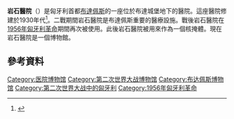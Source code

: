 {{expand|time=2017-05-25}}
'''岩石醫院'''（{{lang-hu|Sziklakórház}}）是匈牙利首都[[布達佩斯|布達佩斯]]的一座位於布達城堡地下的醫院。這座醫院修建於1930年代<ref name="News">{{cite news | last = Masters | first = John | title = Budapest's Hospital in the Rock stops time | newspaper = [[Canwest_News_Service|Canwest News Service]] | date = May 15, 2011}}</ref>。二戰期間岩石醫院是布達佩斯重要的醫療設施。戰後岩石醫院在[[1956年匈牙利革命|1956年匈牙利革命]]期間再次被使用。此後岩石醫院被用來作為一個核掩體。現在岩石醫院是一個博物館。

==參考資料==
{{reflist}}
{{commons}}
{{布达佩斯}}
[[Category:医院博物馆|Category:医院博物馆]]
[[Category:第二次世界大战博物馆|Category:第二次世界大战博物馆]]
[[Category:布达佩斯博物馆|Category:布达佩斯博物馆]]
[[Category:第二次世界大战中的匈牙利|Category:第二次世界大战中的匈牙利]]
[[Category:1956年匈牙利革命|Category:1956年匈牙利革命]]